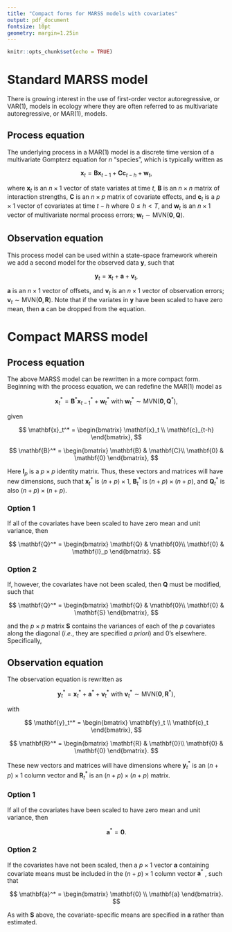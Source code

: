 ```yaml
---
title: "Compact forms for MARSS models with covariates"
output: pdf_document
fontsize: 10pt
geometry: margin=1.25in
---
```


```r
knitr::opts_chunk$set(echo = TRUE)
```

\begin{center}
\textbf{Mark D. Scheuerell} \\
\text{Northwest Fisheries Science Center} \\
\text{National Oceanic and Atmospheric Administration} \\
\text{Seattle WA USA} \\
\text{mark.scheuerell@noaa.gov}
\end{center}

# Standard MARSS model

There is growing interest in the use of first-order vector autoregressive, or VAR(1), models in ecology where they are often referred to as multivariate autoregressive, or MAR(1), models\footnote{For an extended treatment, see Ives et al. (2003) $Ecol ~ Monogr$ 73:301–330}. 

## Process equation

The underlying process in a MAR(1) model is a discrete time version of a multivariate Gompterz equation for $n$ "species", which is typically written as

$$
\mathbf{x}_t = \mathbf{B} \mathbf{x}_{t-1} + \mathbf{C} \mathbf{c}_{t-h} + \mathbf{w}_t,
$$

where $\mathbf{x}_t$ is an $n \times 1$ vector of state variates at time $t$, $\mathbf{B}$ is an $n \times n$ matrix of interaction strengths, $\mathbf{C}$ is an $n \times p$ matrix of covariate effects, and $\mathbf{c}_t$ is a $p \times 1$ vector of covariates at time $t-h$ where $0 \leq h < T$, and $\mathbf{w}_t$ is an $n \times 1$ vector of multivariate normal process errors; $\mathbf{w}_t \sim \text{MVN}(\mathbf{0}, \mathbf{Q})$.

## Observation equation

This process model can be used within a state-space framework wherein we add a second model for the observed data $\mathbf{y}$, such that

$$
\mathbf{y}_t = \mathbf{x}_t + \mathbf{a} + \mathbf{v}_t,
$$

$\mathbf{a}$ is an $n \times 1$ vector of offsets, and $\mathbf{v}_t$ is an $n \times 1$ vector of observation errors; $\mathbf{v}_t \sim \text{MVN}(\mathbf{0}, \mathbf{R})$. Note that if the variates in $\mathbf{y}$ have been scaled to have zero mean, then $\mathbf{a}$ can be dropped from the equation.

# Compact MARSS model

## Process equation

The above MARSS model can be rewritten in a more compact form. Beginning with the process equation, we can redefine the MAR(1) model as

$$
\mathbf{x}_t^* = \mathbf{B}^* \mathbf{x}_{t-1}^* + \mathbf{w}_t^* ~ \text{with} ~ \mathbf{w}_t^* \sim \text{MVN}(\mathbf{0}, \mathbf{Q}^*),
$$

given

$$
\mathbf{x}_t^* = 
\begin{bmatrix}
    \mathbf{x}_t \\
    \mathbf{c}_{t-h}
\end{bmatrix},
$$

$$
\mathbf{B}^* = 
\begin{bmatrix}
    \mathbf{B} & \mathbf{C}\\
    \mathbf{0} & \mathbf{0}
\end{bmatrix},
$$

Here $\mathbf{I}_p$ is a $p \times p$ identity matrix. Thus, these vectors and matrices will have new dimensions, such that $\mathbf{x}_t^*$ is $(n + p) \times 1$, $\mathbf{B}_t^*$ is $(n + p) \times (n + p)$, and $\mathbf{Q}_t^*$ is also $(n + p) \times (n + p)$.

### Option 1

If all of the covariates have been scaled to have zero mean and unit variance, then

$$
\mathbf{Q}^* = 
\begin{bmatrix}
    \mathbf{Q} & \mathbf{0}\\
    \mathbf{0} & \mathbf{I}_p
\end{bmatrix}. 
$$

### Option 2

If, however, the covariates have not been scaled, then $\mathbf{Q}$ must be modified, such that 

$$
\mathbf{Q}^* = 
\begin{bmatrix}
    \mathbf{Q} & \mathbf{0}\\
    \mathbf{0} & \mathbf{S}
\end{bmatrix},
$$

and the $p \times p$ matrix $\mathbf{S}$ contains the variances of each of the $p$ covariates along the diagonal ($i.e.$, they are specified $a ~ priori$) and 0’s elsewhere. Specifically,

\begin{equation}
\mathbf{S} = 
\begin{bmatrix}
    \text{Var}(c_1) & & {\text{\huge0}}\\
    & \ddots &  \\
    {\text{\huge0}}&  & \text{Var}(c_p)
\end{bmatrix}.
\end{equation}

## Observation equation

The observation equation is rewritten as

$$
\mathbf{y}_t^* = \mathbf{x}_t^* + \mathbf{a}^* + \mathbf{v}_t^* ~ \text{with} ~ \mathbf{v}_t^* \sim \text{MVN}(\mathbf{0}, \mathbf{R}^*),
$$

with

$$
\mathbf{y}_t^* = 
\begin{bmatrix}
    \mathbf{y}_t \\
    \mathbf{c}_t
\end{bmatrix},
$$

$$
\mathbf{R}^* = 
\begin{bmatrix}
    \mathbf{R} & \mathbf{0}\\
    \mathbf{0} & \mathbf{0}
\end{bmatrix}. 
$$

These new vectors and matrices will have dimensions where $\mathbf{y}_t^*$ is an $(n + p) \times 1$ column vector and $\mathbf{R}_t^*$ is an $(n + p) \times (n + p)$ matrix.

### Option 1

If all of the covariates have been scaled to have zero mean and unit variance, then 

$$
\mathbf{a}^* = \mathbf{0}.
$$

### Option 2

If the covariates have not been scaled, then a $p \times 1$ vector $\mathbf{a}$ containing covariate means must be included in the $(n + p) \times 1$ column vector $\mathbf{a}^*$ , such that

$$
\mathbf{a}^* = 
\begin{bmatrix}
    \mathbf{0} \\
    \mathbf{a}
\end{bmatrix}.
$$

As with $\mathbf{S}$ above, the covariate-specific means are specified in $\mathbf{a}$ rather than estimated.



